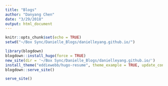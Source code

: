 ```yaml
---
title: "Blogs"
author: "Danyang Chen"
date: "3/29/2018"
output: html_document
---
```


```r
knitr::opts_chunk$set(echo = TRUE)
setwd("~/Box Sync/Danielle_Blogs/danielleyang.github.io/")
```

```r
library(blogdown)
blogdown::install_hugo(force = TRUE)
new_site(dir = '~/Box Sync/Danielle_Blogs/danielleyang.github.io/')
install_theme("eddiewebb/hugo-resume", theme_example = TRUE, update_config = TRUE)
blogdown::serve_site()
```

```r
serve_site()
```


